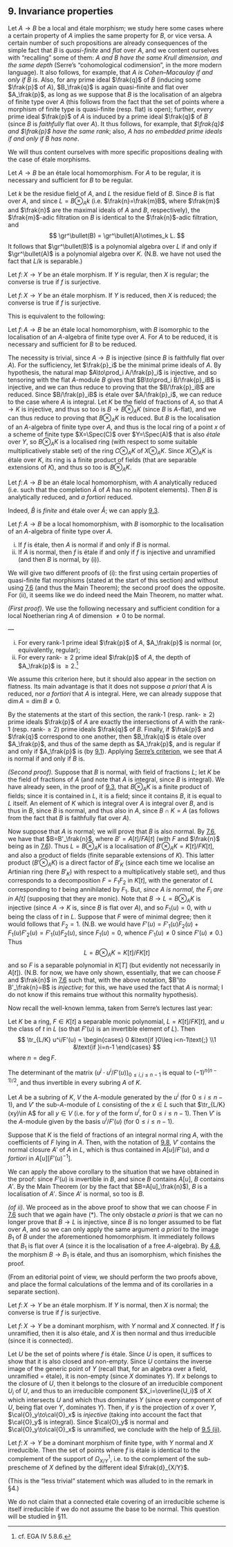 ## 9. Invariance properties {#I.9}

Let $A\to B$ be a local and étale morphism;
we study here some cases where a certain property of $A$ implies the same property for $B$, or vice versa.
\oldpage{16}
A certain number of such propositions are already consequences of the simple fact that $B$ is _quasi-finite_ and _flat_ over $A$, and we content ourselves with "recalling" some of them:
_$A$ and $B$ have the same Krull dimension, and the same depth_ (Serre's "cohomological codimension", in the more modern language).
It also follows, for example, that _$A$ is Cohen--Macaulay if and only if $B$ is_.
Also, for any prime ideal $\frak{q}$ of $B$ (inducing some $\frak{p}$ of $A$), $B_\frak{q}$ is again quasi-finite and flat over $A_\frak{p}$, as long as we suppose that $B$ is the localisation of an algebra of finite type over $A$ (this follows from the fact that the set of points where a morphism of finite type is quasi-finite (resp. flat) is open);
further, _every_ prime ideal $\frak{p}$ of $A$ is induced by a prime ideal $\frak{q}$ of $B$ (since $B$ is _faithfully_ flat over $A$).
It thus follows, for example, that _$\frak{q}$ and $\frak{p}$ have the same rank_;
also, _$A$ has no embedded prime ideals if and only if $B$ has none_.

We will thus content ourselves with more specific propositions dealing with the case of étale morphisms.

::: {.itenv #I.9.1 title="Proposition 9.1"}
Let $A\to B$ be an étale local homomorphism.
For $A$ to be regular, it is necessary and sufficient for $B$ to be regular.
:::

::: {.proof}
Let $k$ be the residue field of $A$, and $L$ the residue field of $B$.
Since $B$ is flat over $A$, and since $L=B\otimes_A k$ (i.e. $\frak{n}=\frak{m}B$, where $\frak{m}$ and $\frak{n}$ are the maximal ideals of $A$ and $B$, respectively), the $\frak{m}$-adic filtration on $B$ is identical to the $\frak{n}$-adic filtration, and
$$
  \gr^\bullet(B) = \gr^\bullet(A)\otimes_k L.
$$
It follows that $\gr^\bullet(B)$ is a polynomial algebra over $L$ if and only if $\gr^\bullet(A)$ is a polynomial algebra over $K$.
(N.B. we have not used the fact that $L/k$ is separable.)
:::

::: {.itenv title="Corollary 9.2"}
Let $f\colon X\to Y$ be an étale morphism.
If $Y$ is regular, then $X$ is regular;
the converse is true if $f$ is surjective.
:::

::: {.itenv #I.9.2 title="Proposition 9.2"}
Let $f\colon X\to Y$ be an étale morphism.
If $Y$ is reduced, then $X$ is reduced;
the converse is true if $f$ is surjective.
:::

This is equivalent to the following:
\oldpage{17}

::: {.itenv title="Corollary 9.3"}
Let $f\colon A\to B$ be an étale local homomorphism, with $B$ isomorphic to the localisation of an $A$-algebra of finite type over $A$.
For $A$ to be reduced, it is necessary and sufficient for $B$ to be reduced.
:::

::: {.proof}
The necessity is trivial, since $A\to B$ is injective (since $B$ is faithfully flat over $A$).
For the sufficiency, let $\frak{p}_i$ be the minimal prime ideals of $A$.
By hypothesis, the natural map $A\to\prod_i A/\frak{p}_i$ is injective, and so tensoring with the flat $A$-module $B$ gives that $B\to\prod_i B/\frak{p}_iB$ is injective, and we can thus reduce to proving that the $B/\frak{p}_iB$ are reduced.
Since $B/\frak{p}_iB$ is étale over $A/\frak{p}_i$, we can reduce to the case where $A$ is integral.
Let $K$ be the field of fractions of $A$, so that $A\to K$ is injective, and thus so too is $B\to B\otimes_A K$ (since $B$ is $A$-flat), and we can thus reduce to proving that $B\otimes_A K$ is reduced.
But $B$ is the localisation of an $A$-algebra of finite type over $A$, and thus is the local ring of a point $x$ of a scheme of finite type $X=\Spec(C)$ over $Y=\Spec(A)$ that is also _étale_ over $Y$, so $B\otimes_A K$ is a localised ring (with respect to some suitable multiplicatively stable set) of the ring $C\otimes_A K$ of $X\otimes_A K$.
Since $X\otimes_A K$ is étale over $K$, its ring is a finite product of fields (that are separable extensions of $K$), and thus so too is $B\otimes_A K$.
:::

::: {.itenv #I.9.4 title="Corollary 9.4"}
Let $f\colon A\to B$ be an étale local homomorphism, with $A$ analytically reduced (i.e. such that the completion $\hat{A}$ of $A$ has no nilpotent elements).
Then $B$ is analytically reduced, and _a fortiori_ reduced.
:::

::: {.proof}
Indeed, $\hat{B}$ is _finite_ and étale over $\hat{A}$;
we can apply [9.3](#I.9.3).
:::

::: {.itenv #I.9.5 title="Theorem 9.5"}
Let $f\colon A\to B$ be a local homomorphism, with $B$ isomorphic to the localisation of an $A$-algebra of finite type over $A$.

i. If $f$ is étale, then $A$ is normal if and only if $B$ is normal.
ii. If $A$ is normal, then $f$ is étale if and only if $f$ is injective and unramified (and then $B$ is normal, by (i)).
:::

We will give two different proofs of (i):
the first using certain properties of quasi-finite flat morphisms (stated at the start of this section) and without using [7.6](#I.7.6) (and thus the Main Theorem);
the second proof does the opposite.
For (ii), it seems like we do indeed need the Main Theorem, no matter what.

:::: {.proof}
_(First proof)._
We use the following necessary and sufficient condition for a local Noetherian ring $A$ of dimension $\neq0$ to be normal.
\oldpage{18}

::: {.itenv #serres-criterion title="Serre's criterion"}
—

i. For every rank-$1$ prime ideal $\frak{p}$ of $A$, $A_\frak{p}$ is normal (or, equivalently, regular);
ii. For every rank-$\geq2$ prime ideal $\frak{p}$ of $A$, the depth of $A_\frak{p}$ is $\geq2$.^[cf. EGA IV 5.8.6.]
:::

We assume this criterion here, but it should also appear in the section on flatness.
Its main advantage is that it does not suppose _a priori_ that $A$ is reduced, nor _a fortiori_ that $A$ is integral.
Here, we can already suppose that $\dim A=\dim B\neq0$.

By the statements at the start of this section, the rank-$1$ (resp. rank-$\geq2$) prime ideals $\frak{p}$ of $A$ are exactly the intersections of $A$ with the rank-$1$ (resp. rank-$\geq2$) prime ideals $\frak{q}$ of $B$.
Finally, if $\frak{p}$ and $\frak{q}$ correspond to one another, then $B_\frak{q}$ is étale over $A_\frak{p}$, and thus of the same depth as $A_\frak{p}$, and is regular if and only if $A_\frak{p}$ is (by [9.1](#I.9.1)).
Applying [Serre's criterion](#serres-criterion), we see that $A$ is normal if and only if $B$ is.
::::

::: {.proof}
_(Second proof)._
Suppose that $B$ is normal, with field of fractions $L$;
let $K$ be the field of fractions of $A$ (and note that $A$ is integral, since $B$ is integral).
We have already seen, in the proof of [9.3](#I.9.3), that $B\otimes_A K$ is a finite product of fields;
since it is contained in $L$, it is a field;
since it contains $B$, it is equal to $L$ itself.
An element of $K$ which is integral over $A$ is integral over $B$, and is thus in $B$, since $B$ is normal, and thus also in $A$, since $B\cap K=A$ (as follows from the fact that $B$ is faithfully flat over $A$).

Now suppose that $A$ is normal;
we will prove that $B$ is also normal.
By [7.6](#I.7.6), we have that $B=B'_\frak{n}$, where $B'=A[t]/FA[t]$ (with $F$ and $\frak{n}$ being as in [7.6](#I.7.6)).
Thus $L=B\otimes_A K$ is a localisation of $B'\otimes_A K=K[t]/FK[t]$, and also a product of fields (finite separable extensions of $K$).
This latter product ($B'\otimes_A K$) is a direct factor of $B'_K$ (since each time we localise an Artinian ring (here $B'_K$) with respect to a multiplicatively stable set), and thus corresponds to a decomposition $F=F_1F_2$ in $K[t]$, with the generator of $L$ corresponding to $t$ being annihilated by $F_1$.
But, _since $A$ is normal, the $F_i$ are in $A[t]$_ (supposing that they are monic).
Note that $B\to L=B\otimes_A K$ is injective (since $A\to K$ is, since $B$ is flat over $A$), and so $F_1(u)=0$, with $u$ being the class of $t$ in $L$.
Suppose that $F$ were of minimal degree;
then it would follows that $F_2=1$.
(N.B. we would have $F'(u)=F'_1(u)F_2(u)+F_1(u)F'_2(u)=F'_1(u)F_2(u)$, since $F_1(u)=0$, whence $F'_1(u)\neq 0$ since $F'(u)\neq0$.)
Thus
\oldpage{19}
$$
  L = B\otimes_A K = K[t]/FK[t]
\tag{$*$}
$$
and so $F$ is a separable polynomial in $K[T]$ (but evidently not necessarily in $A[t]$).
(N.B. for now, we have only shown, essentially, that we can choose $F$ and $\frak{n}$ in [7.6](#I.7.6) such that, with the above notation, $B'\to B'_\frak{n}=B$ is _injective_;
for this, we have used the fact that $A$ is normal;
I do not know if this remains true without this normality hypothesis).
:::

Now recall the well-known lemma, taken from Serre's lectures last year:

::: {.itenv #I.9.6 title="Lemma 9.6"}
Let $K$ be a ring, $F\in K[t]$ a separable monic polynomial, $L=K[t]/FK[t]$, and $u$ the class of $t$ in $L$ (so that $F'(u)$ is an invertible element of $L$).
Then
$$
  \tr_{L/K} u^i/F'(u) =
  \begin{cases}
    0 &\text{if }0\leq i<n-1\text{;}
  \\1 &\text{if }i=n-1
  \end{cases}
$$
where $n=\deg F$.
:::

::: {.itenv #I.9.7 title="Corollary 9.7"}
The determinant of the matrix $(u^j\cdot u^i/F'(u))_{0\leq i,j\leq n-1}$ is equal to $(-1)^{n(n-1)/2}$, and thus invertible in every subring $A$ of $K$.
:::

::: {.itenv #I.9.8 title="Corollary 9.8"}
Let $A$ be a subring of $K$, $V$ the $A$-module generated by the $u^i$ (for $0\leq i\leq n-1$), and $V'$ the sub-$A$-module of $L$ consisting of the $x\in L$ such that $\tr_{L/K}(xy)\in A$ for all $y\in V$ (i.e. for $y$ of the form $u^i$, for $0\leq i\leq n-1$).
Then $V'$ is the $A$-module given by the basis $u^i/F'(u)$ (for $0\leq i\leq n-1$).
:::

::: {.itenv #I.9.9 title="Corollary 9.9"}
Suppose that $K$ is the field of fractions of an integral normal ring $A$, with the coefficients of $F$ lying in $A$.
Then, with the notation of [9.8](#I.9.8), $V'$ contains the normal closure $A'$ of $A$ in $L$, which is thus contained in $A[u]/F'(u)$, and _a fortiori_ in $A[u][F'(u)^{-1}]$.
:::

We can apply the above corollary to the situation that we have obtained in the proof: since $F'(u)$ is invertible in $B$, and since $B$ contains $A[u]$, $B$ contains $A'$.
By the Main Theorem (or by the fact that $B=A[u]_\frak{n}$), $B$ is a localisation of $A'$.
Since $A'$ is normal, so too is $B$.

::: {.proof}
_(of ii)._
We proceed as in the above proof to show that we can choose $F$ in [7.6](#I.7.6) such that we again have ($*$).
The only obstacle _a priori_ is that we can no longer prove that $B\to L$ is injective, since $B$ is no longer assumed to be flat over $A$, and so we can only apply the same argument _a priori_ to the image $B_1$ of $B$ under the aforementioned homomorphism.
It immediately follows that $B_1$ is flat over $A$ (since it is the localisation of a free $A$-algebra).
By [4.8](#I.4.8), the morphism $B\to B_1$ is étale, and thus an isomorphism, which finishes the proof.
:::

(From an editorial point of view, we should perform the two proofs above, and place the formal calculations of the lemma and of its corollaries in a separate section).

::: {.itenv #I.9.10 title="Corollary 9.10"}
Let $f\colon X\to Y$ be an étale morphism.
If $Y$ is normal, then $X$ is normal;
the converse is true if $f$ is surjective.
:::

::: {.itenv #I.9.11 title="Corollary 9.11"}
Let $f\colon X\to Y$ be a dominant morphism, with $Y$ normal and $X$ connected.
If $f$ is unramified, then it is also étale, and $X$ is then normal and thus irreducible (since it is connected).
:::

::: {.proof}
Let $U$ be the set of points where $f$ is étale.
Since $U$ is open, it suffices to show that it is also closed and non-empty.
Since $U$ contains the inverse image of the generic point of $Y$ (recall that, for an algebra over a field, unramified = étale), it is non-empty (since $X$ dominates $Y$).
If $x$ belongs to the closure of $U$, then it belongs to the closure of an irreducible component $U_i$ of $U$, and thus to an irreducible component $X_i=\overline{U_i}$ of $X$ which intersects $U$ and which thus dominates $Y$ (since every component of $U$, being flat over $Y$, dominates $Y$).
Then, if $y$ is the projection of $x$ over $Y$, $\cal{O}_y\to\cal{O}_x$ is _injective_ (taking into account the fact that $\cal{O}_y$ is integral).
Since $\cal{O}_y$ is normal and $\cal{O}_y\to\cal{O}_x$ is unramified, we conclude with the help of [9.5 (ii)](#I.9.5).
:::

::: {.itenv #I.9.12 title="Corollary 9.12"}
Let $f\colon X\to Y$ be a dominant morphism of finite type, with $Y$ normal and $X$ irreducible.
Then the set of points where $f$ is étale is identical to the complement of the support of $\Omega_{X/Y}^1$, i.e. to the complement of the sub-prescheme of $X$ defined by the different ideal $\frak{d}_{X/Y}$.
:::

(This is the "less trivial" statement which was alluded to in the remark in §4.)

::: {.rmenv title="Remark"}
We do not claim that a connected étale covering of an irreducible scheme is itself irreducible if we do not assume the base to be normal.
This question will be studied in §11.
:::

